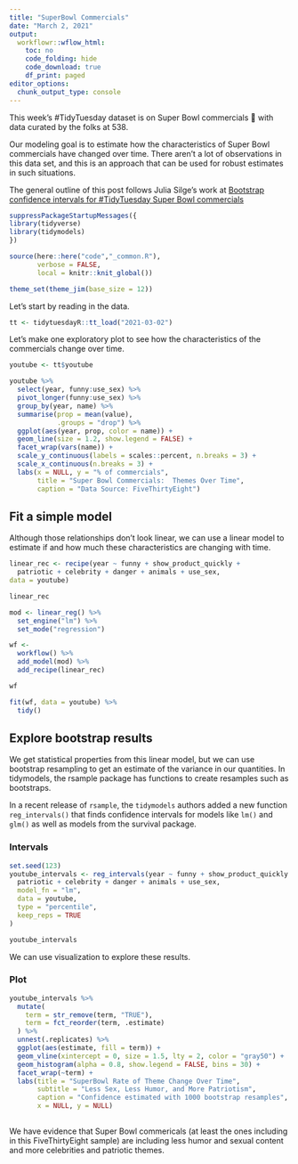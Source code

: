 ```yaml
---
title: "SuperBowl Commercials"
date: "March 2, 2021"
output:
  workflowr::wflow_html:
    toc: no
    code_folding: hide
    code_download: true
    df_print: paged
editor_options:
  chunk_output_type: console
---
```


This week’s #TidyTuesday dataset is on Super Bowl commercials 🏈 with data curated by the folks at 538. 

Our modeling goal is to estimate how the characteristics of Super Bowl commercials have changed over time. There aren’t a lot of observations in this data set, and this is an approach that can be used for robust estimates in such situations.

The general outline of this post follows Julia Silge's work at [Bootstrap confidence intervals for #TidyTuesday Super Bowl commercials](https://juliasilge.com/blog/superbowl-conf-int/)

```r

suppressPackageStartupMessages({
library(tidyverse)
library(tidymodels)
})

source(here::here("code","_common.R"),
       verbose = FALSE,
       local = knitr::knit_global())

theme_set(theme_jim(base_size = 12))

```

Let’s start by reading in the data.

```r
tt <- tidytuesdayR::tt_load("2021-03-02")
```

Let’s make one exploratory plot to see how the characteristics of the commercials change over time.

```r
youtube <- tt$youtube

youtube %>%
  select(year, funny:use_sex) %>%
  pivot_longer(funny:use_sex) %>%
  group_by(year, name) %>%
  summarise(prop = mean(value),
            .groups = "drop") %>%
  ggplot(aes(year, prop, color = name)) +
  geom_line(size = 1.2, show.legend = FALSE) +
  facet_wrap(vars(name)) +
  scale_y_continuous(labels = scales::percent, n.breaks = 3) +
  scale_x_continuous(n.breaks = 3) +
  labs(x = NULL, y = "% of commercials",
       title = "Super Bowl Commercials:  Themes Over Time",
       caption = "Data Source: FiveThirtyEight")
```

## Fit a simple model

Although those relationships don’t look linear, we can use a linear model to estimate if and how much these characteristics are changing with time.

```r

linear_rec <- recipe(year ~ funny + show_product_quickly +
  patriotic + celebrity + danger + animals + use_sex,
data = youtube)

linear_rec
```

```r
mod <- linear_reg() %>% 
  set_engine("lm") %>%
  set_mode("regression")

wf <-
  workflow() %>% 
  add_model(mod) %>% 
  add_recipe(linear_rec)

wf
```

```r
fit(wf, data = youtube) %>% 
  tidy()
```

## Explore bootstrap results {.tabset}

We get statistical properties from this linear model, but we can use bootstrap resampling to get an estimate of the variance in our quantities. In tidymodels, the rsample package has functions to create resamples such as bootstraps.

In a recent release of `rsample`, the `tidymodels` authors added a new function `reg_intervals()` that finds confidence intervals for models like `lm()` and `glm()` as well as models from the survival package.

### Intervals

```r
set.seed(123)
youtube_intervals <- reg_intervals(year ~ funny + show_product_quickly +
  patriotic + celebrity + danger + animals + use_sex,
  model_fn = "lm",
  data = youtube,
  type = "percentile",
  keep_reps = TRUE
)

youtube_intervals
```

We can use visualization to explore these results.

### Plot {.active}

```r
youtube_intervals %>%
  mutate(
    term = str_remove(term, "TRUE"),
    term = fct_reorder(term, .estimate)
  ) %>%
  unnest(.replicates) %>%
  ggplot(aes(estimate, fill = term)) +
  geom_vline(xintercept = 0, size = 1.5, lty = 2, color = "gray50") +
  geom_histogram(alpha = 0.8, show.legend = FALSE, bins = 30) +
  facet_wrap(~term) +
  labs(title = "SuperBowl Rate of Theme Change Over Time",
       subtitle = "Less Sex, Less Humor, and More Patriotism",
       caption = "Confidence estimated with 1000 bootstrap resamples",
       x = NULL, y = NULL)
```

## {-}

We have evidence that Super Bowl commericals (at least the ones including in this FiveThirtyEight sample) are including less humor and sexual content and more celebrities and patriotic themes.
